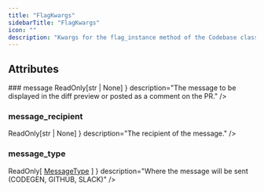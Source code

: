 ```yaml
---
title: "FlagKwargs"
sidebarTitle: "FlagKwargs"
icon: ""
description: "Kwargs for the flag_instance method of the Codebase class."
---
```


<GithubLinkNote link="https://github.com/codegen-sh/graph-sitter/blob/develop/src/graph_sitter/codebase/flagging/enums.py#L25-L36" />


## Attributes
<HorizontalDivider />
### <span className="text-primary">message</span>
<HorizontalDivider light={true} />
<Attribute type={ <code className="text-sm bg-gray-100 px-2 py-0.5 rounded">ReadOnly[str | None]</code> } description="The message to be displayed in the diff preview or posted as a comment on the PR." />

### <span className="text-primary">message_recipient</span>
<HorizontalDivider light={true} />
<Attribute type={ <code className="text-sm bg-gray-100 px-2 py-0.5 rounded">ReadOnly[str | None]</code> } description="The recipient of the message." />

### <span className="text-primary">message_type</span>
<HorizontalDivider light={true} />
<Attribute type={ <><span>ReadOnly[</span> <a href="/api-reference/core/MessageType" style={ {fontWeight: "inherit", fontSize: "inherit"} }>MessageType</a> <span>]</span></> } description="Where the message will be sent (CODEGEN, GITHUB, SLACK)" />



